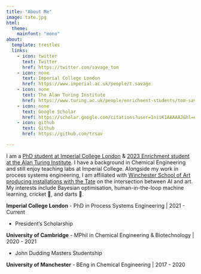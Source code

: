 ```yaml
---
title: "About Me"
image: tate.jpg
html:
  theme: 
    mainfont: "mono"
about:
  template: trestles
  links:
    - icon: twitter
      text: Twitter
      href: https://twitter.com/savage_tom
    - icon: none
      text: Imperial College London
      href: https://www.imperial.ac.uk/people/t.savage
    - icon: none
      text: The Alan Turing Institute
      href: https://www.turing.ac.uk/people/enrichment-students/tom-savage
    - icon: none
      text: Google Scholar
      href: https://scholar.google.com/citations?user=1niiK1AAAAAJ&hl=en
    - icon: github
      text: Github
      href: https://github.com/trsav

---
```

:::{.cleanbox}
I am a [PhD student at Imperial College London](https://www.imperial.ac.uk/people/t.savage) & [2023 Enrichment student at the Alan Turing Institute](https://www.turing.ac.uk/people/enrichment-students/tom-savage). I have a background in Chemical Engineering and still enjoy teaching labs at Imperial College. Alongside my work in process systems engineering, I am affiliated with [Winchester School of Art](https://www.southampton.ac.uk/about/faculties-schools-departments/winchester-school-of-art) [producing installations with the Tate](https://www.tate.org.uk/whats-on/tate-britain/late-at-tate-britain) on the intersection between AI and art. My interests include Bayesian optimisation, human-in-the-loop machine learning, cricket 🏏, and darts 🎯. 
:::


**Imperial College London**
- PhD in Process Systems Engineering | 2021 - Current

  - President's Scholarship

**University of Cambridge**
- MPhil in Chemical Engineering & Biotechnology | 2020 - 2021

  - John Dudding Masters Studentship 

**University of Manchester**
- BEng in Chemical Engineering | 2017 - 2020
